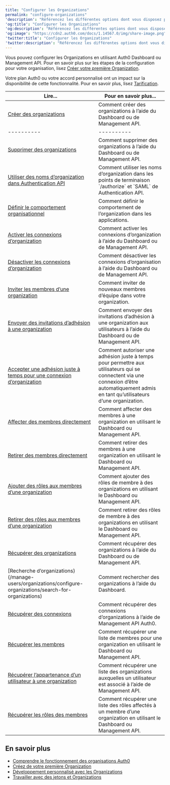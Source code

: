 ```yaml
---
title: "Configurer les Organizations"
permalink: "configure-organizations"
'description': "Référencez les différentes options dont vous disposez pour configurer les Organizations."
'og:title': "Configurer les Organizations"
'og:description': "Référencez les différentes options dont vous disposez pour configurer les Organizations."
'og:image': "https://cdn2.auth0.com/docs/1.14567.0/img/share-image.png"
'twitter:title': "Configurer les Organizations"
'twitter:description': "Référencez les différentes options dont vous disposez pour configurer les Organizations."
---
```


Vous pouvez configurer les Organizations en utilisant <Tooltip href="/docs/docs/fr-ca/glossary?term=auth0-dashboard" tip="Auth0 Dashboard
Principal produit d’Auth0 pour configurer vos services." cta="Voir le glossaire">Auth0 Dashboard</Tooltip> ou <Tooltip href="/docs/docs/fr-ca/glossary?term=management-api" tip="Management API
Un produit permettant aux clients d’effectuer des tâches administratives." cta="Voir le glossaire">Management API</Tooltip>. Pour en savoir plus sur les étapes de la configuration pour votre organisation, lisez [Créer votre première Organization](/docs/fr-ca/manage-users/organizations/create-first-organization).

<Card title="La disponibilité varie selon le plan Auth0">

Votre plan Auth0 ou votre accord personnalisé ont un impact sur la disponibilité de cette fonctionnalité. Pour en savoir plus, lisez [Tarification](https://auth0.com/pricing).

</Card>

<table class="table"><thead>
<tr>
<th><strong>Lire...</strong></th>
<th><strong>Pour en savoir plus...</strong></th>
</tr>
</thead>
<tbody>
<tr>
<td><a href="/docs/docs/fr-ca/organizations/configure/create-organizations">Créer des organizations</a></td>
<td>Comment créer des organizations à l’aide du Dashboard ou de Management API.</td>
</tr>
<tr>
<td>----------</td>
<td>----------</td>
</tr>
<tr>
<td><a href="/docs/docs/fr-ca/organizations/configure/delete-organizations">Supprimer des organizations</a></td>
<td>Comment supprimer des organizations à l’aide du Dashboard ou de Management API.</td>
</tr>
<tr>
<td><a href="/docs/docs/fr-ca/manage-users/organizations/configure-organizations/use-org-name-authentication-api">Utiliser des noms d’organization dans Authentication API</a></td>
<td>Comment utiliser les noms d’organization dans les points de terminaison `/authorize` et `SAML` de Authentication API.</td>
</tr>
<tr>
<td><a href="/docs/docs/fr-ca/organizations/configure/define-organization-behavior">Définir le comportement organisationnel</a></td>
<td>Comment définir le comportement de l’organization dans les applications.</td>
</tr>
<tr>
<td><a href="/docs/docs/fr-ca/organizations/configure/enable-connections">Activer les connexions d’organization</a></td>
<td>Comment activer les connexions d’organization à l’aide du Dashboard ou de Management API.</td>
</tr>
<tr>
<td><a href="/docs/docs/fr-ca/organizations/configure/disable-connections">Désactiver les connexions d’organization</a></td>
<td>Comment désactiver les connexions d’organisation à l’aide du Dashboard ou de Management API.</td>
</tr>
<tr>
<td><a href="/docs/docs/fr-ca/organizations/configure/invite-members">Inviter les membres d’une organization</a></td>
<td>Comment inviter de nouveaux membres d’équipe dans votre organization.</td>
</tr>
<tr>
<td><a href="/docs/docs/fr-ca/organizations/configure/send-membership-invitations">Envoyer des invitations d’adhésion à une organization</a></td>
<td>Comment envoyer des invitations d’adhésion à une organization aux utilisateurs à l’aide du Dashboard ou de Management API.</td>
</tr>
<tr>
<td><a href="/docs/docs/fr-ca/organizations/configure/grant-just-in-time-membership">Accepter une adhésion juste à temps pour une connexion d’organization</a></td>
<td>Comment autoriser une adhésion juste à temps pour permettre aux utilisateurs qui se connectent via une connexion d’être automatiquement admis en tant qu’utilisateurs d’une organization.</td>
</tr>
<tr>
<td><a href="/docs/docs/fr-ca/organizations/configure/assign-members">Affecter des membres directement</a></td>
<td>Comment affecter des membres à une organization en utilisant le Dashboard ou Management API.</td>
</tr>
<tr>
<td><a href="/docs/docs/fr-ca/organizations/configure/remove-members">Retirer des membres directement</a></td>
<td>Comment retirer des membres à une organization en utilisant le Dashboard ou Management API.</td>
</tr>
<tr>
<td><a href="/docs/docs/fr-ca/organizations/configure/add-member-roles">Ajouter des rôles aux membres d’une organization</a></td>
<td>Comment ajouter des rôles de membre à des organizations en utilisant le Dashboard ou Management API.</td>
</tr>
<tr>
<td><a href="/docs/docs/fr-ca/organizations/configure/remove-member-roles">Retirer des rôles aux membres d’une organization</a></td>
<td>Comment retirer des rôles de membre à des organizations en utilisant le Dashboard ou Management API.</td>
</tr>
<tr>
<td><a href="/docs/docs/fr-ca/organizations/configure/retrieve-organizations">Récupérer des organizations</a></td>
<td>Comment récupérer des organizations à l’aide du Dashboard ou de Management API.</td>
</tr>
<tr>
<td>[Recherche d’organizations)(/manage-users/organizations/configure-organizations/search-for-organizations)</td>
<td>Comment rechercher des organizations à l’aide du Dashboard.</td>
</tr>
<tr>
<td><a href="/docs/docs/fr-ca/organizations/configure/retrieve-connections">Récupérer des connexions</a></td>
<td>Comment récupérer des connexions d’organizations à l’aide de Management API Auth0.</td>
</tr>
<tr>
<td><a href="/docs/docs/fr-ca/organizations/configure/retrieve-members">Récupérer les membres</a></td>
<td>Comment récupérer une liste de membres pour une organization en utilisant le Dashboard ou Management API.</td>
</tr>
<tr>
<td><a href="/docs/docs/fr-ca/organizations/configure/retrieve-user-membership">Récupérer l’appartenance d’un utilisateur à une organization</a></td>
<td>Comment récupérer une liste des organizations auxquelles un utilisateur est associé à l’aide de Management API.</td>
</tr>
<tr>
<td><a href="/docs/docs/fr-ca/organizations/configure/retrieve-member-roles">Récupérer les rôles des membres</a></td>
<td>Comment récupérer une liste des rôles affectés à un membre d’une organization en utilisant le Dashboard ou Management API.</td>
</tr>
</tbody>
</table>

## En savoir plus

* [Comprendre le fonctionnement des organisations Auth0](/docs/fr-ca/manage-users/organizations/organizations-overview)
* [Créez de votre première Organization](/docs/fr-ca/manage-users/organizations/create-first-organization)
* [Développement personnalisé avec les Organizations](/docs/fr-ca/manage-users/organizations/custom-development)
* [Travailler avec des jetons et Organizations](/docs/fr-ca/manage-users/organizations/using-tokens)